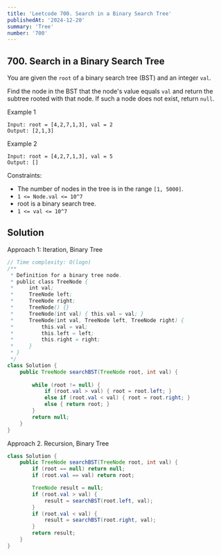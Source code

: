 ```yaml
---
title: 'Leetcode 700. Search in a Binary Search Tree'
publishedAt: '2024-12-20'
summary: 'Tree'
number: '700'
---
```


## 700. Search in a Binary Search Tree

You are given the `root` of a binary search tree (BST) and an integer `val`.

Find the node in the BST that the node's value equals `val` and return the subtree rooted with that node. If such a node does not exist, return `null`.


Example 1
`````
Input: root = [4,2,7,1,3], val = 2
Output: [2,1,3]
`````

Example 2
`````
Input: root = [4,2,7,1,3], val = 5
Output: []
`````


Constraints:

- The number of nodes in the tree is in the range `[1, 5000]`.
- `1 <= Node.val <= 10^7`
- root is a binary search tree.
- `1 <= val <= 10^7`


## Solution
Approach 1: Iteration, Binary Tree
````JAVA
// Time complexity: O(logn)
/**
 * Definition for a binary tree node.
 * public class TreeNode {
 *     int val;
 *     TreeNode left;
 *     TreeNode right;
 *     TreeNode() {}
 *     TreeNode(int val) { this.val = val; }
 *     TreeNode(int val, TreeNode left, TreeNode right) {
 *         this.val = val;
 *         this.left = left;
 *         this.right = right;
 *     }
 * }
 */
class Solution {
    public TreeNode searchBST(TreeNode root, int val) {
        
        while (root != null) {
            if (root.val > val) { root = root.left; }
            else if (root.val < val) { root = root.right; }
            else { return root; }
        }
        return null;
    }
}
````

Approach 2. Recursion, Binary Tree
````JAVA
class Solution {
    public TreeNode searchBST(TreeNode root, int val) {
        if (root == null) return null;
        if (root.val == val) return root;

        TreeNode result = null;
        if (root.val > val) {
            result = searchBST(root.left, val);
        }
        if (root.val < val) {
            result = searchBST(root.right, val);
        }
        return result;
    }
}
````